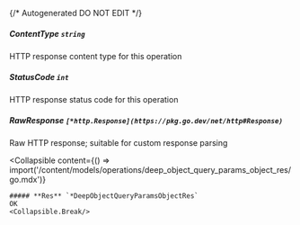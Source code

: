 {/* Autogenerated DO NOT EDIT  */}

##### **ContentType** `string`
HTTP response content type for this operation

##### **StatusCode** `int`
HTTP response status code for this operation

##### **RawResponse** `[*http.Response](https://pkg.go.dev/net/http#Response)`
Raw HTTP response; suitable for custom response parsing

<Collapsible
    content={() => import('/content/models/operations/deep_object_query_params_object_res/go.mdx')}
>
    ##### **Res** `*DeepObjectQueryParamsObjectRes`
    OK
    <Collapsible.Break/>
</Collapsible>

